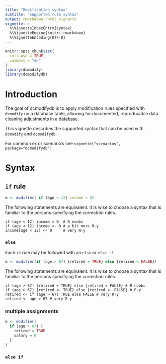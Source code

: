 ```yaml
---
title: "Modification syntax"
subtitle: "Supported rule syntax"
output: rmarkdown::html_vignette
vignette: >
  %\VignetteIndexEntry{syntax}
  %\VignetteEngine{knitr::rmarkdown}
  %\VignetteEncoding{UTF-8}
---
```


```r
knitr::opts_chunk$set(
  collapse = TRUE,
  comment = "#>"
)
library(dcmodify)
library(dcmodifydb)
```

# Introduction

The goal of dcmodifydb is to apply modification rules specified with `dcmodify` 
on a database table, allowing for documented, reproducable data cleaning adjustments
in a database.

This vignette describes the supported syntax that can be used with `dcmodify` and
`dcmodifydb`.

For common error scenario's see `vignette("scenarios", package="dcmodifydb")`


# Syntax 

## `if` rule

```r
m <- modifier( if (age < 12) income = 0)
```

The following statements are equivalent. It is wise to choose a syntax
that is familiar to the persons specifying the correction rules. 

```{eval=FALSE}
if (age < 12) income = 0  # R noobs
if (age < 12) income <- 0 # a bit more R-y
income[age < 12] <- 0     # very R-y
```

### `else`

Each `if` rule may be followed with an `else` or `else if`

```r
m <- modifier(if (age > 67) {retired = TRUE} else {retired = FALSE})
```

The following statements are equivalent. It is wise to choose a syntax
that is familiar to the persons specifying the correction rules. 

```{eval=FALSE}
if (age > 67) {retired = TRUE} else {retired = FALSE} # R noobs
if (age > 67) {retired <- TRUE} else {retired <- FALSE} # R-y
retired <- if (age > 67) TRUE else FALSE # very R-y
retired <- age > 67 # very R-y
```


### multiple assignments

```r
m <- modifier( 
  if (age > 67) {
    retired = TRUE
    salary = 0 
  }
)
```

### `else if`

